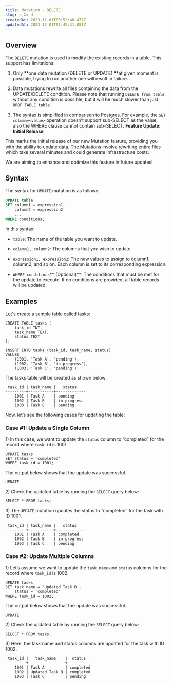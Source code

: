 ```yaml
---
title: Mutation - DELETE
slug: e_Xx-d
createdAt: 2023-12-01T00:52:46.477Z
updatedAt: 2023-12-01T01:49:31.081Z
---
```


## **Overview**

The `DELETE` mutation is used to modify the existing records in a table. This support has limitations:

1.  Only **one data mutation (DELETE or UPDATE) **at given moment is possible, trying to run another one will result in failure.

2.  Data mutations rewrite all files containing the data from the UPDATE/DELETE condition. Please note that running `DELETE from table` without any condition is possible, but it will be much slower than just `DROP TABLE table`.

3.  The syntax is simplified in comparison to Postgres. For example, the `SET column=<value>` operation doesn’t support sub-SELECT as the value, also the WHERE clause cannot contain sub-SELECT.
<Check>**Feature Update: Initial Release**

This marks the initial release of our new Mutation feature, providing you with the ability to update data. The Mutations involve rewriting entire files which take several minutes and could generate infrastructure costs.&#x20;

We are aiming to enhance and optimize this feature in future updates!</Check>


## **Syntax**

The syntax for `UPDATE` mutation is as follows:

```sql
UPDATE table
SET column1 = expression1,
    column2 = expression2
    ...
WHERE conditions;
```

In this syntax:

*   `table`: The name of the table you want to update.

*   `column1, column2`: The columns that you wish to update.

*   `expression1, expression2`: The new values to assign to column1, column2, and so on. Each column is set to its corresponding expression.

*   `WHERE conditions`** (Optional)**: The conditions that must be met for the update to execute. If no conditions are provided, all table records will be updated.

## **Examples**

Let's create a sample table called tasks:

```pgsql
CREATE TABLE tasks (
    task_id INT,
    task_name TEXT,
    status TEXT
);

INSERT INTO tasks (task_id, task_name, status)
VALUES
    (1001, 'Task A', 'pending'),
    (1002, 'Task B', 'in-progress'),
    (1003, 'Task C', 'pending');
```

The tasks table will be created as shown below:

```pgsql
 task_id | task_name |   status    
---------+-----------+-------------
    1001 | Task A    | pending
    1002 | Task B    | in-progress
    1003 | Task C    | pending
```

Now, let’s see the following cases for updating the table:

### Case #1: Update a Single Column

1\) In this case, we want to update the `status` column to “completed” for the record where `task_id` is 1001.

```pgsql
UPDATE tasks
SET status = 'completed'
WHERE task_id = 1001;
```

The output below shows that the update was successful.

```pgsql
UPDATE
```

2\) Check the updated table by running the `SELECT` query below:

```pgsql
SELECT * FROM tasks;
```

3\) The `UPDATE` mutation updates the status to “completed” for the task with ID 1001.

```pgsql
 task_id | task_name |   status    
---------+-----------+-------------
    1001 | Task A    | completed
    1002 | Task B    | in-progress
    1003 | Task C    | pending
```

### Case #2: Update Multiple Columns

1\) Let’s assume we want to update the `task_name` and `status` columns for the record where `task_id` is 1002.

```pgsql
UPDATE tasks
SET task_name = 'Updated Task B',
    status = 'completed'
WHERE task_id = 1002;
```

The output below shows that the update was successful.

```pgsql
UPDATE
```

2\) Check the updated table by running the `SELECT` query below:

```pgsql
SELECT * FROM tasks;
```

3\) Here, the task name and status columns are updated for the task with ID 1002.

```pgsql
 task_id |   task_name    |  status   
---------+----------------+-----------
    1001 | Task A         | completed
    1002 | Updated Task B | completed
    1003 | Task C         | pending
```



